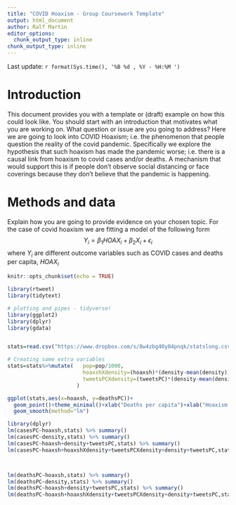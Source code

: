 ```yaml
---
title: "COVID Hoaxism - Group Coursework Template"
output: html_document
author: Ralf Martin
editor_options: 
  chunk_output_type: inline
chunk_output_type: inline
---
```






Last update:  `r format(Sys.time(), '%B %d , %Y - %H:%M ')`


# Introduction


This document provides you with a template or (draft) example on how this could look like. You should start with an introduction that motivates what you are working on. What question or issue are you going to address? 
Here we are going to look into COVID Hoaxism; i.e. the phenomenon that people question the reality of the covid pandemic. Specifically we explore the hypothesis that such hoaxism has made the pandemic worse; i.e. there is a causal link from hoaxism to covid cases and/or deaths. A mechanism that would support this is if people don't observe social distancing or face coverings because they don't believe that the pandemic is happening.


# Methods and data
Explain how you are going to provide evidence on your chosen topic. For the case of covid hoaxism we are fitting a model of the following form
$$ Y_i=\beta_1 HOAX_i + \beta_2 X_i + \epsilon_i$$ 
where $Y_i$ are different outcome variables such as COVID cases and deaths per capita, $HOAX_i$




```r
knitr::opts_chunk$set(echo = TRUE)

library(rtweet)
library(tidytext)

# plotting and pipes - tidyverse!
library(ggplot2)
library(dplyr)
library(gdata)



```





```r


stats=read.csv("https://www.dropbox.com/s/8w4zbg40y84pnqk/statslong.csv?dl=1")

# Creating some extra variables
stats=stats%>%mutate(   pop=pop/1000, 
                        hoaxshXdensity=(hoaxsh)*(density-mean(density)),
                        tweetsPCXdensity=(tweetsPC)*(density-mean(density))
                      )


```




```r

ggplot(stats,aes(x=hoaxsh, y=deathsPC))+
  geom_point()+theme_minimal()+xlab("Deaths per capita")+xlab("Hoaxism share in %")+
  geom_smooth(method="lm")

```





```r
library(dplyr)
lm(casesPC~hoaxsh,stats) %>% summary()
lm(casesPC~density,stats) %>% summary()
lm(casesPC~hoaxsh+density+tweetsPC,stats) %>% summary()
lm(casesPC~hoaxsh+hoaxshXdensity+tweetsPCXdensity+density+tweetsPC,stats) %>% summary()



lm(deathsPC~hoaxsh,stats) %>% summary()
lm(deathsPC~density,stats) %>% summary()
lm(deathsPC~hoaxsh+density+tweetsPC,stats) %>% summary()
lm(deathsPC~hoaxsh+hoaxshXdensity+tweetsPCXdensity+density+tweetsPC,stats) %>% summary()

```